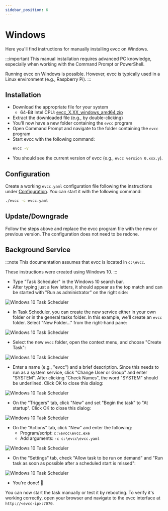 ```yaml
---
sidebar_position: 6
---
```



# Windows

Here you'll find instructions for manually installing evcc on Windows.

:::important
This manual installation requires advanced PC knowledge, especially when working with the Command Prompt or PowerShell.

Running evcc on Windows is possible.
However, evcc is typically used in a Linux environment (e.g., Raspberry Pi).
:::

## Installation

- Download the appropriate file for your system
  - 64-Bit Intel CPU: [evcc_X.XX_windows_amd64.zip](https://github.com/evcc-io/evcc/releases/latest)
- Extract the downloaded file (e.g., by double-clicking)
- You'll now have a new folder containing the `evcc` program
- Open Command Prompt and navigate to the folder containing the `evcc` program
- Start evcc with the following command:
  ```sh
  evcc -v
  ```
- You should see the current version of evcc (e.g., `evcc version 0.xxx.y`).

## Configuration

Create a working `evcc.yaml` configuration file following the instructions under [Configuration](./configuration).
You can start it with the following command:

```sh
./evcc -c evcc.yaml
```

## Update/Downgrade

Follow the steps above and replace the evcc program file with the new or previous version.
The configuration does not need to be redone.

## Background Service

:::note
This documentation assumes that evcc is located in `c:\evcc`.

These instructions were created using Windows 10.
:::

- Type "Task Scheduler" in the Windows 10 search bar.
- After typing just a few letters, it should appear as the top match and can be started with "Run as administrator" on the right side:

![Windows 10 Task Scheduler](win10-srv/win10-srv-1.png)

- In Task Scheduler, you can create the new service either in your own folder or in the general tasks folder.
  In this example, we'll create an `evcc` folder.
  Select "New Folder..." from the right-hand pane:

![Windows 10 Task Scheduler](win10-srv/win10-srv-2.png)

- Select the new `evcc` folder, open the context menu, and choose "Create Task":

![Windows 10 Task Scheduler](win10-srv/win10-srv-3.png)

- Enter a name (e.g., "evcc") and a brief description.
  Since this needs to run as a system service, click "Change User or Group" and enter "SYSTEM".
  After clicking "Check Names", the word "SYSTEM" should be underlined.
  Click OK to close this dialog:

![Windows 10 Task Scheduler](win10-srv/win10-srv-4.png)

- On the "Triggers" tab, click "New" and set "Begin the task" to "At startup".
  Click OK to close this dialog:

![Windows 10 Task Scheduler](win10-srv/win10-srv-5.png)

- On the "Actions" tab, click "New" and enter the following:
  - Program/script: `c:\evcc\evcc.exe`
  - Add arguments: `-c c:\evcc\evcc.yaml`

![Windows 10 Task Scheduler](win10-srv/win10-srv-6.png)

- On the "Settings" tab, check "Allow task to be run on demand" and "Run task as soon as possible after a scheduled start is missed":

![Windows 10 Task Scheduler](win10-srv/win10-srv-7.png)

- You're done! 🎉

You can now start the task manually or test it by rebooting.
To verify it's working correctly, open your browser and navigate to the evcc interface at `http://<evcc-ip>:7070`.
